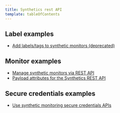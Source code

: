 ```yaml
---
title: Synthetics rest API
template: tableOfContents
---
```


## Label examples

* [Add labels/tags to synthetic monitors (deprecated)](/docs/apis/synthetics-rest-api/label-examples/use-synthetics-label-apis)

## Monitor examples

* [Manage synthetic monitors via REST API](/docs/apis/synthetics-rest-api/monitor-examples/manage-synthetics-monitors-rest-api)
* [Payload attributes for the Synthetics REST API](/docs/apis/synthetics-rest-api/monitor-examples/payload-attributes-synthetics-rest-api)

## Secure credentials examples

* [Use synthetic monitoring secure credentials APIs](/docs/apis/synthetics-rest-api/secure-credentials-examples/use-synthetics-secure-credentials-apis)
